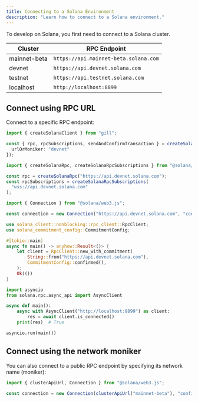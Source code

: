 ```yaml
---
title: Connecting to a Solana Environment
description: "Learn how to connect to a Solana environment."
---
```


To develop on Solana, you first need to connect to a Solana cluster.

| Cluster      | RPC Endpoint                          |
| ------------ | ------------------------------------- |
| mainnet-beta | `https://api.mainnet-beta.solana.com` |
| devnet       | `https://api.devnet.solana.com`       |
| testnet      | `https://api.testnet.solana.com`      |
| localhost    | `http://localhost:8899`               |

## Connect using RPC URL

Connect to a specific RPC endpoint:

<CodeTabs storage="cookbook">

```ts !! title="Gill"
import { createSolanaClient } from "gill";

const { rpc, rpcSubscriptions, sendAndConfirmTransaction } = createSolanaClient({
  urlOrMoniker: "devnet"
});
```

```ts !! title="Kit"
import { createSolanaRpc, createSolanaRpcSubscriptions } from "@solana/kit";

const rpc = createSolanaRpc("https://api.devnet.solana.com");
const rpcSubscriptions = createSolanaRpcSubscriptions(
  "wss://api.devnet.solana.com"
);
```

```ts !! title="Legacy"
import { Connection } from "@solana/web3.js";

const connection = new Connection("https://api.devnet.solana.com", "confirmed");
```

```rust !! title="Rust"
use solana_client::nonblocking::rpc_client::RpcClient;
use solana_commitment_config::CommitmentConfig;

#[tokio::main]
async fn main() -> anyhow::Result<()> {
    let client = RpcClient::new_with_commitment(
        String::from("https://api.devnet.solana.com"),
        CommitmentConfig::confirmed(),
    );
    Ok(())
}
```

```py !! title="Python"
import asyncio
from solana.rpc.async_api import AsyncClient

async def main():
    async with AsyncClient("http://localhost:8899") as client:
        res = await client.is_connected()
    print(res)  # True

asyncio.run(main())
```

</CodeTabs>

## Connect using the network moniker

You can also connect to a public RPC endpoint by specifying its network name
(moniker):

```ts !! title="Legacy"
import { clusterApiUrl, Connection } from "@solana/web3.js";

const connection = new Connection(clusterApiUrl("mainnet-beta"), "confirmed");
```
